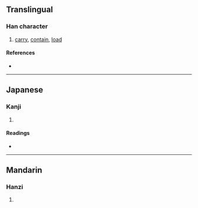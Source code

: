 {{character info/new}}
{{also|傤}}
==Translingual==

===Han character===
{{Han char|rn=9|rad=人|as=13|sn=15|four=|canj=OJIJ|ids=⿰亻載}}

# [[carry]], [[contain]], [[load]]

====References====
* {{Han ref|kx=0119.231|dkj=01210|hdz=10223.100|uh=510E|ud=20750}}

----

==Japanese==

===Kanji===
{{ja-kanji|grade=|rs=人13}}

# {{defn|lang=ja|sort=人13}}

====Readings====
* {{ja-readings|on=[[さい]] (sai)|kun=[[のせる]] (noseru)}}

----

==Mandarin==

===Hanzi===
{{cmn-hanzi|pin=[[zài]] ([[zai4]])|wg=tsai<sup>4</sup>}}

# {{defn|lang=cmn|sort=人13}}